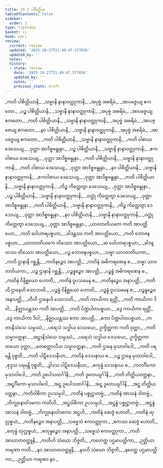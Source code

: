 ```yaml
---
title: 19.3 ပါစိတ္တိယ
tableOfContents: false
sidebar:
  order: 3
type: tipitaka
basket: vi
book: pari
review:
  current: review
  updated: '2025-10-27T21:49:47.577656'
  updated_by: ''
  notes: ''
  history:
  - state: review
    date: '2025-10-27T21:49:47.577656'
    updated_by: ''
    notes: ''
    previous_state: draft
---
```



<ReviewStatus review={frontmatter.review} showDetails={true} />

<HypothesisAnnotation frontmatter={frontmatter} />

<DynamicBreadcrumb />

<Division number="476" book="pari" e="ch" v="5" p="366">

<Paragraph number="2262" type="verses" book="pari">
_ကတိ ပါစိတ္တိယာနိ,_  
_သဗ္ဗာနိ နာနာဝတ္ထုကာနိ;_  
_အပုဗ္ဗံ အစရိမံ,_  
_အာပဇ္ဇေယျ ဧကတော._  

</Paragraph>

<Paragraph number="2263" type="verses" book="pari">
_ပဉ္စ ပါစိတ္တိယာနိ,_  
_သဗ္ဗာနိ နာနာဝတ္ထုကာနိ;_  
_အပုဗ္ဗံ အစရိမံ,_  
_အာပဇ္ဇေယျ ဧကတော._  

</Paragraph>

<Paragraph number="2264" type="verses" book="pari">
_ကတိ ပါစိတ္တိယာနိ,_  
_သဗ္ဗာနိ နာနာဝတ္ထုကာနိ;_  
_အပုဗ္ဗံ အစရိမံ,_  
_အာပဇ္ဇေယျ ဧကတော._  

</Paragraph>

<Paragraph number="2265" type="verses" book="pari">
_နဝ ပါစိတ္တိယာနိ,_  
_သဗ္ဗာနိ နာနာဝတ္ထုကာနိ;_  
_အပုဗ္ဗံ အစရိမံ,_  
_အာပဇ္ဇေယျ ဧကတော._  

</Paragraph>

<Paragraph number="2266" type="verses" book="pari">
_ကတိ ပါစိတ္တိယာနိ,_  
_သဗ္ဗာနိ နာနာဝတ္ထုကာနိ;_  
_ကတိ ဝါစာယ ဒေသေယျ,_  
_ဝုတ္တာ အာဒိစ္စဗန္ဓုနာ._  

</Paragraph>

<Paragraph number="2267" type="verses" book="pari">
_ပဉ္စ ပါစိတ္တိယာနိ,_  
_သဗ္ဗာနိ နာနာဝတ္ထုကာနိ;_  
_ဧကဝါစာယ ဒေသေယျ,_  
_ဝုတ္တာ အာဒိစ္စဗန္ဓုနာ._  

</Paragraph>

<Paragraph number="2268" type="verses" book="pari">
_ကတိ ပါစိတ္တိယာနိ,_  
_သဗ္ဗာနိ နာနာဝတ္ထုကာနိ;_  
_ကတိ ဝါစာယ ဒေသေယျ,_  
_ဝုတ္တာ အာဒိစ္စဗန္ဓုနာ._  

</Paragraph>

<Paragraph number="2269" type="verses" book="pari">
_နဝ ပါစိတ္တိယာနိ,_  
_သဗ္ဗာနိ နာနာဝတ္ထုကာနိ;_  
_ဧကဝါစာယ ဒေသေယျ,_  
_ဝုတ္တာ အာဒိစ္စဗန္ဓုနာ._  

</Paragraph>

<Paragraph number="2270" type="verses" book="pari">
_ကတိ ပါစိတ္တိယာနိ,_  
_သဗ္ဗာနိ နာနာဝတ္ထုကာနိ;_  
_ကိဉ္စ ကိတ္တေတွာ ဒေသေယျ,_  
_ဝုတ္တာ အာဒိစ္စဗန္ဓုနာ._  

</Paragraph>

<Paragraph number="2271" type="verses" book="pari">
_ပဉ္စ ပါစိတ္တိယာနိ,_  
_သဗ္ဗာနိ နာနာဝတ္ထုကာနိ;_  
_ဝတ္ထုံ ကိတ္တေတွာ ဒေသေယျ,_  
_ဝုတ္တာ အာဒိစ္စဗန္ဓုနာ._  

</Paragraph>

<Paragraph number="2272" type="verses" book="pari">
_ကတိ ပါစိတ္တိယာနိ,_  
_သဗ္ဗာနိ နာနာဝတ္ထုကာနိ;_  
_ကိဉ္စ ကိတ္တေတွာ ဒေသေယျ,_  
_ဝုတ္တာ အာဒိစ္စဗန္ဓုနာ._  

</Paragraph>

<Paragraph number="2273" type="verses" book="pari">
_နဝ ပါစိတ္တိယာနိ,_  
_သဗ္ဗာနိ နာနာဝတ္ထုကာနိ;_  
_ဝတ္ထုံ ကိတ္တေတွာ ဒေသေယျ,_  
_ဝုတ္တာ အာဒိစ္စဗန္ဓုနာ._  

</Paragraph>

<Paragraph number="2274" type="verses" book="pari">
_ယာဝတတိယကေ ကတိ အာပတ္တိယော,_  
_ကတိ ဝေါဟာရပစ္စယာ;_  
_ခါဒန္တဿ ကတိ အာပတ္တိယော,_  
_ကတိ ဘောဇနပစ္စယာ._  

</Paragraph>

<Paragraph number="2275" type="verses" book="pari">
_ယာဝတတိယကေ တိဿော အာပတ္တိယော,_  
_ဆ ဝေါဟာရပစ္စယာ;_  
_ခါဒန္တဿ တိဿော အာပတ္တိယော,_  
_ပဉ္စ ဘောဇနပစ္စယာ._  

</Paragraph>

<Paragraph number="2276" type="verses" book="pari">
_သဗ္ဗာ ယာဝတတိယကာ,_  
_ကတိ ဌာနာနိ ဂစ္ဆန္တိ;_  
_ကတိနဉ္စေဝ အာပတ္တိ,_  
_ကတိနံ အဓိကရဏေန စ._  

</Paragraph>

<Paragraph number="2277" type="verses" book="pari">
_သဗ္ဗာ ယာဝတတိယကာ,_  
_ပဉ္စ ဌာနာနိ ဂစ္ဆန္တိ;_  
_ပဉ္စန္နဉ္စေဝ အာပတ္တိ,_  
_ပဉ္စန္နံ အဓိကရဏေန စ._  

</Paragraph>

<Paragraph number="2278" type="verses" book="pari">
_ကတိနံ ဝိနိစ္ဆယော ဟောတိ,_  
_ကတိနံ ဝူပသမေန စ;_  
_ကတိနဉ္စေဝ အနာပတ္တိ,_  
_ကတိဟိ ဌာနေဟိ သောဘတိ._  

</Paragraph>

<Paragraph number="2279" type="verses" book="pari">
_ပဉ္စန္နံ ဝိနိစ္ဆယော ဟောတိ,_  
_ပဉ္စန္နံ ဝူပသမေန စ;_  
_ပဉ္စန္နဉ္စေဝ အနာပတ္တိ,_  
_တီဟိ ဌာနေဟိ သောဘတိ._  

</Paragraph>

<Paragraph number="2280" type="verses" book="pari">
_ကတိ ကာယိကာ ရတ္တိံ,_  
_ကတိ ကာယိကာ ဒိဝါ;_  
_နိဇ္ဈာယန္တဿ ကတိ အာပတ္တိ,_  
_ကတိ ပိဏ္ဍပါတပစ္စယာ._  

</Paragraph>

<Paragraph number="2281" type="verses" book="pari">
_ဒွေ ကာယိကာ ရတ္တိံ,_  
_ဒွေ ကာယိကာ ဒိဝါ;_  
_နိဇ္ဈာယန္တဿ ဧကာ အာပတ္တိ,_  
_ဧကာ ပိဏ္ဍပါတပစ္စယာ._  

</Paragraph>

<Paragraph number="2282" type="verses" book="pari">
_ကတာနိသံသေ သမ္ပဿံ,_  
_ပရေသံ သဒ္ဓါယ ဒေသယေ;_  
ဥက္ခိတ္တကာ ကတိ ဝုတ္တာ,_  
_ကတိ သမ္မာဝတ္တနာ._  

</Paragraph>

<Paragraph number="2283" type="verses" book="pari">
_အဋ္ဌာနိသံသေ သမ္ပဿံ,_  
_ပရေသံ သဒ္ဓါယ ဒေသယေ;_  
ဥက္ခိတ္တကာ တယော ဝုတ္တာ,_  
_တေစတ္တာလီသ သမ္မာဝတ္တနာ._  

</Paragraph>

<Paragraph number="2284" type="verses" book="pari">
_ကတိ ဌာနေ မုသာဝါဒေါ,_  
_ကတိ ပရမန္တိ ဝုစ္စတိ;_  
_ကတိ ပါဋိဒေသနီယာ,_  
_ကတိနံ ဒေသနာယ စ._  

</Paragraph>

<Paragraph number="2285" type="verses" book="pari">
_ပဉ္စ ဌာနေ မုသာဝါဒေါ,_  
_စုဒ္ဒသ ပရမန္တိ ဝုစ္စတိ;_  
_ဒွါဒသ ပါဋိဒေသနီယာ,_  
_စတုန္နံ ဒေသနာယ စ._  

</Paragraph>

<Paragraph number="2286" type="verses" book="pari">
_ကတင်္ဂိကော မုသာဝါဒေါ,_  
_ကတိ ဥပေါသထင်္ဂါနိ;_  
_ကတိ ဒူတေယျင်္ဂါနိ,_  
_ကတိ တိတ္ထိယဝတ္တနာ._  

</Paragraph>

<Paragraph number="2287" type="verses" book="pari">
_အဋ္ဌင်္ဂိကော မုသာဝါဒေါ,_  
_အဋ္ဌ ဥပေါသထင်္ဂါနိ;_  
_အဋ္ဌ ဒူတေယျင်္ဂါနိ,_  
_အဋ္ဌ တိတ္ထိယဝတ္တနာ._  

</Paragraph>

<Paragraph number="2288" type="verses" book="pari">
_ကတိဝါစိကာ ဥပသမ္ပဒါ,_  
_ကတိနံ ပစ္စုဋ္ဌာတဗ္ဗံ;_  
_ကတိနံ အာသနံ ဒါတဗ္ဗံ,_  
_ဘိက္ခုနောဝါဒကော ကတိဟိ._  

</Paragraph>

<Paragraph number="2289" type="verses" book="pari">
_အဋ္ဌဝါစိကာ ဥပသမ္ပဒါ,_  
_အဋ္ဌန္နံ ပစ္စုဋ္ဌာတဗ္ဗံ;_  
_အဋ္ဌန္နံ အာသနံ ဒါတဗ္ဗံ,_  
_ဘိက္ခုနောဝါဒကော အဋ္ဌဟိ._  

</Paragraph>

<Paragraph number="2290" type="verses" book="pari">
_ကတိနံ ဆေဇ္ဇံ ဟောတိ,_  
_ကတိနံ ထုလ္လစ္စယံ;_  
_ကတိနဉ္စေဝ အနာပတ္တိ,_  
_သဗ္ဗေသံ ဧကဝတ္ထုကာ._  

</Paragraph>

<Paragraph number="2291" type="verses" book="pari">
_ဧကဿ ဆေဇ္ဇံ ဟောတိ,_  
_စတုန္နံ ထုလ္လစ္စယံ;_  
_စတုန္နဉ္စေဝ အနာပတ္တိ,_  
_သဗ္ဗေသံ ဧကဝတ္ထုကာ._  

</Paragraph>

<Paragraph number="2292" type="verses" book="pari">
_ကတိ အာဃာတဝတ္ထူနိ,_  
_ကတိဟိ သံဃော ဘိဇ္ဇတိ;_  
_ကတေတ္ထ ပဌမာပတ္တိကာ,_  
_ဉတ္တိယာ ကရဏာ ကတိ._  

</Paragraph>

<Paragraph number="2293" type="verses" book="pari">
_နဝ အာဃာတဝတ္ထူနိ,_  
_နဝဟိ သံဃော ဘိဇ္ဇတိ;_  
_နဝေတ္ထ ပဌမာပတ္တိကာ,_  
_ဉတ္တိယာ ကရဏာ နဝ._
</Paragraph>
</Division>